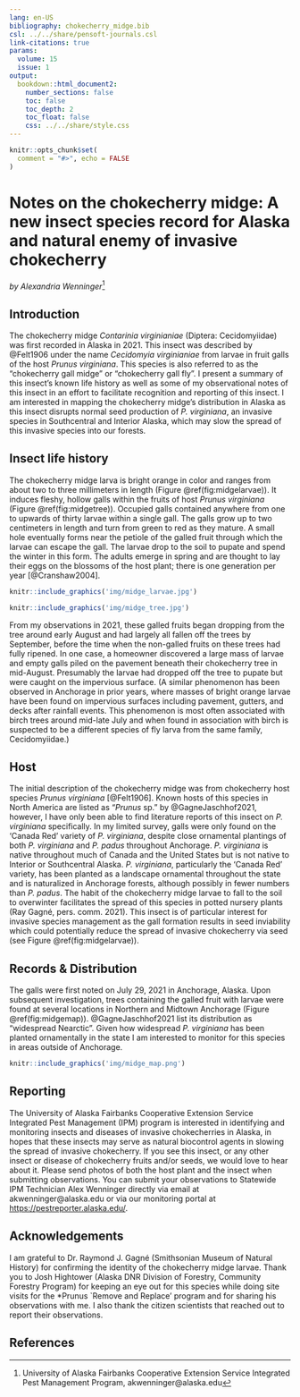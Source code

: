 ---
lang: en-US
bibliography: chokecherry_midge.bib
csl: ../../share/pensoft-journals.csl
link-citations: true
params:
  volume: 15
  issue: 1
output:
  bookdown::html_document2:
    number_sections: false
    toc: false
    toc_depth: 2
    toc_float: false
    css: ../../share/style.css
---

```{r, include=FALSE}
knitr::opts_chunk$set(
  comment = "#>", echo = FALSE
)
```

# Notes on the chokecherry midge: A new insect species record for Alaska and natural enemy of invasive chokecherry

*by Alexandria Wenninger*^[University of Alaska Fairbanks Cooperative Extension Service Integrated Pest Management Program, akwenninger@alaska.edu]

## Introduction

The chokecherry midge *Contarinia virginianiae* (Diptera: Cecidomyiidae) was first recorded in Alaska in 2021. This insect was described by @Felt1906 under the name *Cecidomyia virginianiae* from larvae in fruit galls of the host *Prunus virginiana*. This species is also referred to as the &ldquo;chokecherry gall midge&rdquo; or &ldquo;chokecherry gall fly&rdquo;. I present a summary of this insect's known life history as well as some of my observational notes of this insect in an effort to facilitate recognition and reporting of this insect. I am interested in mapping the chokecherry midge's distribution in Alaska as this insect disrupts normal seed production of *P. virginiana*, an invasive species in Southcentral and Interior Alaska, which may slow the spread of this invasive species into our forests. 

## Insect life history

The chokecherry midge larva is bright orange in color and ranges from about two to three millimeters in length (Figure \@ref(fig:midgelarvae)). It induces fleshy, hollow galls within the fruits of host *Prunus virginiana* (Figure \@ref(fig:midgetree)). Occupied galls contained anywhere from one to upwards of thirty larvae within a single gall. The galls grow up to two centimeters in length and turn from green to red as they mature. A small hole eventually forms near the petiole of the galled fruit through which the larvae can escape the gall. The larvae drop to the soil to pupate and spend the winter in this form. The adults emerge in spring and are thought to lay their eggs on the blossoms of the host plant; there is one generation per year [@Cranshaw2004]. 

```{r midgelarvae, fig.cap="Chokecherry midge larva inside of a gall that has been opened. Note the shriveled seed within the center of the gall."}
knitr::include_graphics('img/midge_larvae.jpg')
```


```{r midgetree, fig.cap="An ornamental *Prunus virginiana* with a substantial amount of galled fruit caused by the chokecherry midge."}
knitr::include_graphics('img/midge_tree.jpg')
```

From my observations in 2021, these galled fruits began dropping from the tree around early August and had largely all fallen off the trees by September, before the time when the non-galled fruits on these trees had fully ripened. In one case, a homeowner discovered a large mass of larvae and empty galls piled on the pavement beneath their chokecherry tree in mid-August. Presumably the larvae had dropped off the tree to pupate but were caught on the impervious surface. (A similar phenomenon has been observed in Anchorage in prior years, where masses of bright orange larvae have been found on impervious surfaces including pavement, gutters, and decks after rainfall events. This phenomenon is most often associated with birch trees around mid-late July and when found in association with birch is suspected to be a different species of fly larva from the same family, Cecidomyiidae.)

## Host
 The initial description of the chokecherry midge was from chokecherry host species *Prunus virginiana* [@Felt1906]. Known hosts of this species in North America are listed as &ldquo;*Prunus* sp.&rdquo; by @GagneJaschhof2021, however, I have only been able to find literature reports of this insect on *P. virginiana* specifically. In my limited survey, galls were only found on the &lsquo;Canada Red&rsquo; variety of *P. virginiana*, despite close ornamental plantings of both *P. virginiana* and *P. padus* throughout Anchorage. *P. virginiana* is native throughout much of Canada and the United States but is not native to Interior or Southcentral Alaska. *P. virginiana*, particularly the &lsquo;Canada Red&rsquo; variety, has been planted as a landscape ornamental throughout the state and is naturalized in Anchorage forests, although possibly in fewer numbers than *P. padus*. The habit of the chokecherry midge larvae to fall to the soil to overwinter facilitates the spread of this species in potted nursery plants (Ray Gagné, pers. comm. 2021). This insect is of particular interest for invasive species management as the gall formation results in seed inviability which could potentially reduce the spread of invasive chokecherry via seed (see Figure \@ref(fig:midgelarvae)).
 
## Records & Distribution
The galls were first noted on July 29, 2021 in Anchorage, Alaska. Upon subsequent investigation, trees containing the galled fruit with larvae were found at several locations in Northern and Midtown Anchorage (Figure \@ref(fig:midgemap)). @GagneJaschhof2021 list its distribution as &ldquo;widespread Nearctic&rdquo;. Given how widespread *P. virginiana* has been planted ornamentally in the state I am interested to monitor for this species in areas outside of Anchorage.  

```{r midgemap, fig.cap="Map of locations where the chokecherry midge was recorded in Anchorage in 2021. Observed locations are indicated by red circles."}
knitr::include_graphics('img/midge_map.png')
```

## Reporting
 The University of Alaska Fairbanks Cooperative Extension Service Integrated Pest Management (IPM) program is interested in identifying and monitoring insects and diseases of invasive chokecherries in Alaska, in hopes that these insects may serve as natural biocontrol agents in slowing the spread of invasive chokecherry. If you see this insect, or any other insect or disease of chokecherry fruits and/or seeds, we would love to hear about it. Please send photos of both the host plant and the insect when submitting observations. You can submit your observations to Statewide IPM Technician Alex Wenninger directly via email at akwenninger@alaska.edu or via our monitoring portal at <https://pestreporter.alaska.edu/>.  
 
## Acknowledgements
I am grateful to Dr. Raymond J. Gagné (Smithsonian Museum of Natural History) for confirming the identity of the chokecherry midge larvae. Thank you to Josh Hightower (Alaska DNR Division of Forestry, Community Forestry Program) for keeping an eye out for this species while doing site visits for the *Prunus `Remove and Replace' program and for sharing his observations with me. I also thank the citizen scientists that reached out to report their observations. 

## References